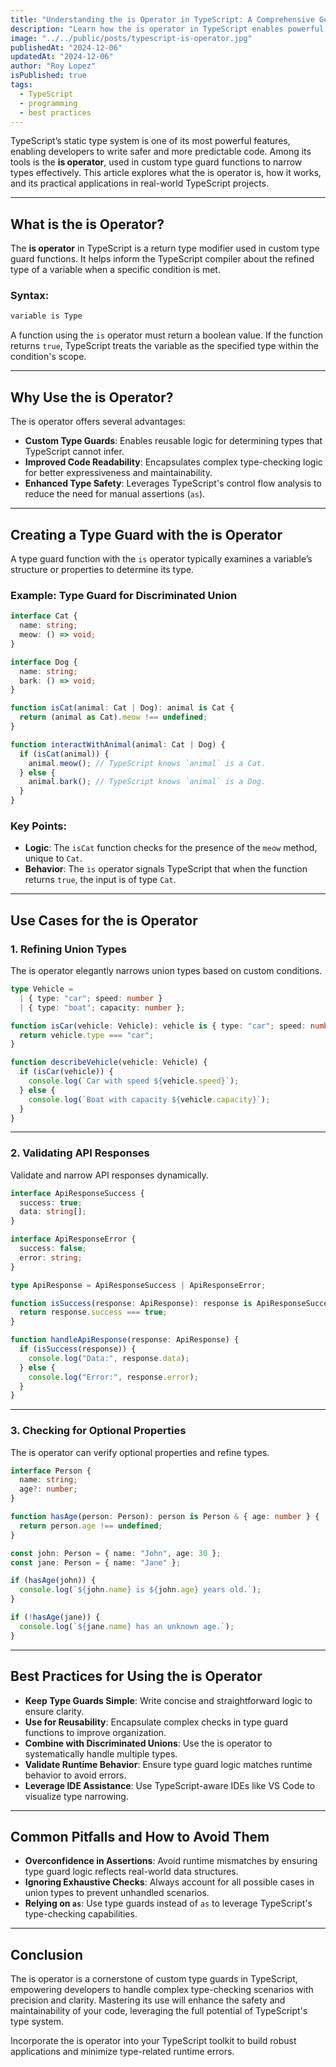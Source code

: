 ```yaml
---
title: "Understanding the is Operator in TypeScript: A Comprehensive Guide"
description: "Learn how the is operator in TypeScript enables powerful custom type guards to refine types effectively and improve code safety and readability."
image: "../../public/posts/typescript-is-operator.jpg"
publishedAt: "2024-12-06"
updatedAt: "2024-12-06"
author: "Roy Lopez"
isPublished: true
tags:
  - TypeScript
  - programming
  - best practices
---
```


TypeScript’s static type system is one of its most powerful features, enabling developers to write safer and more predictable code. Among its tools is the **is operator**, used in custom type guard functions to narrow types effectively. This article explores what the is operator is, how it works, and its practical applications in real-world TypeScript projects.

---

## What is the is Operator?

The **is operator** in TypeScript is a return type modifier used in custom type guard functions. It helps inform the TypeScript compiler about the refined type of a variable when a specific condition is met.

### Syntax:

```typescript
variable is Type
```

A function using the `is` operator must return a boolean value. If the function returns `true`, TypeScript treats the variable as the specified type within the condition's scope.

---

## Why Use the is Operator?

The is operator offers several advantages:

- **Custom Type Guards**: Enables reusable logic for determining types that TypeScript cannot infer.
- **Improved Code Readability**: Encapsulates complex type-checking logic for better expressiveness and maintainability.
- **Enhanced Type Safety**: Leverages TypeScript's control flow analysis to reduce the need for manual assertions (`as`).

---

## Creating a Type Guard with the is Operator

A type guard function with the `is` operator typically examines a variable’s structure or properties to determine its type.

### Example: Type Guard for Discriminated Union

```typescript
interface Cat {
  name: string;
  meow: () => void;
}

interface Dog {
  name: string;
  bark: () => void;
}

function isCat(animal: Cat | Dog): animal is Cat {
  return (animal as Cat).meow !== undefined;
}

function interactWithAnimal(animal: Cat | Dog) {
  if (isCat(animal)) {
    animal.meow(); // TypeScript knows `animal` is a Cat.
  } else {
    animal.bark(); // TypeScript knows `animal` is a Dog.
  }
}
```

### Key Points:

- **Logic**: The `isCat` function checks for the presence of the `meow` method, unique to `Cat`.
- **Behavior**: The `is` operator signals TypeScript that when the function returns `true`, the input is of type `Cat`.

---

## Use Cases for the is Operator

### **1. Refining Union Types**

The is operator elegantly narrows union types based on custom conditions.

```typescript
type Vehicle =
  | { type: "car"; speed: number }
  | { type: "boat"; capacity: number };

function isCar(vehicle: Vehicle): vehicle is { type: "car"; speed: number } {
  return vehicle.type === "car";
}

function describeVehicle(vehicle: Vehicle) {
  if (isCar(vehicle)) {
    console.log(`Car with speed ${vehicle.speed}`);
  } else {
    console.log(`Boat with capacity ${vehicle.capacity}`);
  }
}
```

---

### **2. Validating API Responses**

Validate and narrow API responses dynamically.

```typescript
interface ApiResponseSuccess {
  success: true;
  data: string[];
}

interface ApiResponseError {
  success: false;
  error: string;
}

type ApiResponse = ApiResponseSuccess | ApiResponseError;

function isSuccess(response: ApiResponse): response is ApiResponseSuccess {
  return response.success === true;
}

function handleApiResponse(response: ApiResponse) {
  if (isSuccess(response)) {
    console.log("Data:", response.data);
  } else {
    console.log("Error:", response.error);
  }
}
```

---

### **3. Checking for Optional Properties**

The is operator can verify optional properties and refine types.

```typescript
interface Person {
  name: string;
  age?: number;
}

function hasAge(person: Person): person is Person & { age: number } {
  return person.age !== undefined;
}

const john: Person = { name: "John", age: 30 };
const jane: Person = { name: "Jane" };

if (hasAge(john)) {
  console.log(`${john.name} is ${john.age} years old.`);
}

if (!hasAge(jane)) {
  console.log(`${jane.name} has an unknown age.`);
}
```

---

## Best Practices for Using the is Operator

- **Keep Type Guards Simple**: Write concise and straightforward logic to ensure clarity.
- **Use for Reusability**: Encapsulate complex checks in type guard functions to improve organization.
- **Combine with Discriminated Unions**: Use the is operator to systematically handle multiple types.
- **Validate Runtime Behavior**: Ensure type guard logic matches runtime behavior to avoid errors.
- **Leverage IDE Assistance**: Use TypeScript-aware IDEs like VS Code to visualize type narrowing.

---

## Common Pitfalls and How to Avoid Them

- **Overconfidence in Assertions**: Avoid runtime mismatches by ensuring type guard logic reflects real-world data structures.
- **Ignoring Exhaustive Checks**: Always account for all possible cases in union types to prevent unhandled scenarios.
- **Relying on `as`**: Use type guards instead of `as` to leverage TypeScript's type-checking capabilities.

---

## Conclusion

The is operator is a cornerstone of custom type guards in TypeScript, empowering developers to handle complex type-checking scenarios with precision and clarity. Mastering its use will enhance the safety and maintainability of your code, leveraging the full potential of TypeScript's type system.

Incorporate the is operator into your TypeScript toolkit to build robust applications and minimize type-related runtime errors.
